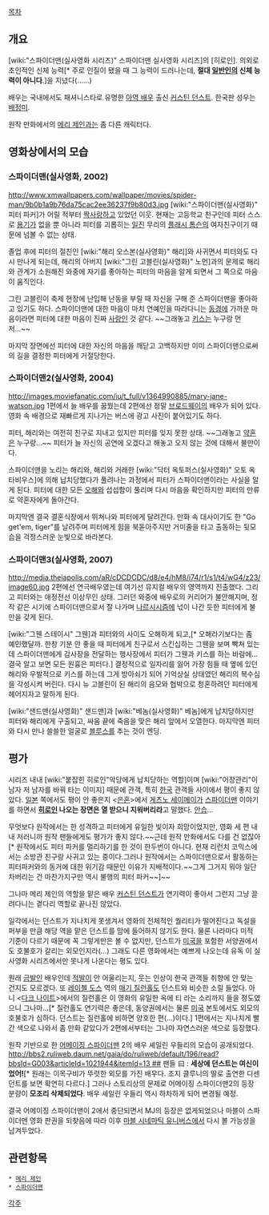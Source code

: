 [[목차]]
== 개요 ==
[wiki:"스파이더맨(실사영화 시리즈)" 스파이더맨 실사영화 시리즈]의 [히로인]. 의외로 초인적인 신체 능력[* 주로 인질이 됐을 때 그 능력이 드러나는데, '''절대 [[일반인]]의 신체 능력이 아니다'''.]을 지녔다(……)

배우는 국내에서도 패셔니스타로 유명한 [[아역 배우]] 출신 [[커스틴 던스트]]. 한국판 성우는 [[배정미]].

원작 만화에서의 [[메리 제인]]과는 좀 다른 캐릭터다.

== 영화상에서의 모습 ==
=== 스파이더맨(실사영화, 2002) ===
http://www.xmwallpapers.com/wallpaper/movies/spider-man/9b0b1a9b76da75cac2ee36237f9b80d3.jpg
[wiki:"스파이더맨(실사영화)" 피터 파커]가 어릴 적부터 [[짝사랑]]하고 있었던 이웃. 현재는 고등학교 친구인데 피터 스스로 [[용기]]가 없을 뿐 아니라 피터를 괴롭히는 [[일진]] 무리의 [[플래시 톰슨]]의 여자친구이기 때문에 넘볼 수 없는 상태.

졸업 후에 피터의 절친인 [wiki:"해리 오스본(실사영화)" 해리]와 사귀면서 피터와도 다시 만나게 되는데, 해리의 아버지 [wiki:"그린 고블린(실사영화)" 노먼]과의 문제로 해리와 관계가 소원해진 와중에 자기를 좋아하는 피터의 마음을 알게 되면서 그 쪽으로 마음이 움직인다.

그린 고블린이 축제 현장에 난입해 난동을 부릴 때 자신을 구해 준 스파이더맨을 좋아하고 있기도 하다. 스파이더맨에 대한 마음이 마치 연예인을 따라다니는 [[동경]]에 가까운 마음이라면 피터에 대한 마음이 진짜 [[사랑]]인 것 같다. ~~그래놓고 [[키스]]는 누구랑 먼저...~~

마지막 장면에선 피터에 대한 자신의 마음을 깨닫고 고백하지만 이미 스파이더맨으로써의 길을 결정한 피터에게 거절당한다.

=== 스파이더맨2(실사영화, 2004) ===
http://images.moviefanatic.com/iu/t_full/v1364990885/mary-jane-watson.jpg
1편에서 늘 배우를 꿈꿨는데 2편에선 정말 [[브로드웨이]]의 배우가 되어 있다. 영화 속 배경으로 재빠르게 지나가는 버스에 광고 사진이 붙어있기도 하다.

피터, 해리와는 여전히 친구로 지내고 있지만 피터를 잊지 못한 상태. ~~그래놓고 [[약혼]]은 누구랑...~~ 피터가 늘 자신의 공연에 오겠다고 해놓고 오지 않는 것에 대해서 불만이다.

스파이더맨을 노리는 해리와, 해리와 거래한 [wiki:"닥터 옥토퍼스(실사영화)" 오토 옥타비우스]에 의해 납치당했다가 풀려나는 과정에서 피터가 스파이더맨이라는 사실을 알게 된다. 피터에 대한 모든 [[오해]]와 섭섭함이 풀리며 다시 마음을 확인하지만 피터의 만류로 약혼자에게 돌아간다.

마지막엔 결국 결혼식장에서 뛰쳐나와 피터에게 달려간다. 만화 속 대사이기도 한 "Go get'em, tiger"를 날려주며 피터에게 힘을 북돋아주지만 거미줄을 타고 출동하는 뒷모습을 걱정스러운 눈빛으로 바라본다.

=== 스파이더맨3(실사영화, 2007) ===
http://media.theiapolis.com/aR/cDCDCDC/d8/e4/hM8/i74/r1/s1/t4/wG4/z23/image60.jpg
2편에선 연극배우였는데 여기선 뮤지컬 배우의 영역까지 진출했다. 그리고 피터와는 애정전선 이상무인 상태. 그러던 와중에 배우로의 커리어가 불안해지며, 정작 같은 시기에 스파이더맨으로서 잘 나가며 [[나르시시즘]]에 넋이 나간 듯한 피터에게 불만을 갖게 된다.

[wiki:"그웬 스테이시" 그웬]과 피터와의 사이도 오해하게 되고,[* 오해라기보다는 좀 예민했달까. 한창 기분 안 좋을 때 피터에게 친구로서 스킨십하는 그웬을 보며 빡쳐 있는데 스파이더맨에게 감사장을 전달하는 행사장에서 피터가 그웬과 키스를 하는 바람에... 결국 알고 보면 모든 원흉은 피터다.] 결정적으로 일자리를 잃어 가장 힘들 때 옆에 있던 해리와 우발적으로 키스를 하는데 그게 방아쇠가 되어 기억상실 상태였던 해리의 복수심을 각성시켜 버린다. 다시 뉴 고블린이 된 해리의 음모와 협박으로 청혼하려던 피터에게 헤어지자고 말하게 된다.

[wiki:"샌드맨(실사영화)" 샌드맨]과 [wiki:"베놈(실사영화)" 베놈]에게 납치당하지만 피터와 해리에게 구출되고, 싸움 끝에 죽음을 맞은 해리 앞에서 오열한다. 마지막엔 피터와 다시 만나 쓸쓸한 얼굴로 [[블루스]]를 추는 것이 엔딩.

== 평가 ==
시리즈 내내 [wiki:"붙잡힌 히로인"악당에게 납치당하는 역할]이며 [wiki:"어장관리"이 남자 저 남자를 바꿔 타는 이미지] 때문에 관객, 특히 [[한국]] 관객들 사이에서 평이 좋지 않았다. [[일본]] 쪽에서도 평이 안 좋은지 <[[은혼]]>에서 [[게츠노 세이메이]]가 [[스파이더맨]] 이야기를 하면서 '''[[히로인]] 나오는 장면은 열 받으니 지워버리라'''고 말했다. [[안습]]...

무엇보다 원작에서는 한 성격하고 피터에게 유일한 빛이자 희망이었지만, 영화 세 편 내내 저러니까 원작 팬들에게도 평가가 좋지 않다.~~근데 원작 만화에서도 다를 건 없잖아[* 원작에서도 피터 파커를 멀리하기를 한 것이 한두번이 아니다. 현재 리런치 코믹스에서는 소방관 친구랑 사귀고 있는 중이다.그러나 원작에서는 스파이더맨으로서 활동하는 피터파커와의 동거에 대한 위기감 때문인 이유가 지배적이다.~~그게 그거지 뭐야 일단 차버리는 건 마찬가지구만 역시 불행의 피터 파커~~]~~

그나마 메리 제인의 역할을 맡은 배우 [[커스틴 던스트]]가 연기력이 좋아서 그런지 그냥 끌려다니는 곁다리 역할로 끝나진 않았다.

일각에서는 던스트가 지나치게 못생겨서 영화의 전체적인 퀄리티가 떨어진다고 독설을 퍼부을 만큼 해당 역을 맡은 던스트를 맘에 들어하지 않기도 한다. 물론 나라마다 미적 기준이 다르기 때문에 꼭 그렇게만은 볼 수 없지만, 던스트가 [[미국]]을 포함한 서양권에서도 호불호가 갈리는 외모인지라(…) 그래도 다른 영화에서는 예쁘게 나오는데 유독 이 실사영화 시리즈에서만 못나게 나온다는 평도 있다.

원래 [[금발]]인 배우인데 [[적발]]이 안 어울리는지, 웃는 인상이 한국 관객들 취향에 안 맞는 건지도 모르겠다. 또 [[레이첼 도스]] 역의 [[매기 질런홀]]도 던스트와 비슷한 소릴 들었다. 아니 <[[다크 나이트]]>에서의 질런홀은 이 영화의 유일한 옥에 티 라는 소리까지 들을 정도였으니 그나마...[* 질런홀도 연기력은 좋은데, 동양권에서는 물론 [[미국]] 본토에서도 외모의 호불호가 심하다. 던스트는 질런홀에 비하면 양호한 편(…)이다.] 1편에서는 지나치게 빨간 색으로 나와서 좀 만화 같았다가 2편에서부터는 그나마 자연스러운 색으로 등장했다.

원작 기반으로 한 [[어메이징 스파이더맨]] 2의 배우 셰일린 우들리의 모습이 공개되었다. [[http://bbs2.ruliweb.daum.net/gaia/do/ruliweb/default/196/read?bbsId=G003&articleId=1021944&itemId=13 ##]] 팬들 曰 : '''세상에 던스트는 여신이었어!'''[* 원래는 이목구비가 뚜렷한 외모를 가진 배우다. 조지 클루니의 딸로 출연한 디센던트를 보면 확연히 다르다.] 그러나 스토리상의 문제로 어메이징 스파이더맨2의 등장 분량이 '''모조리 삭제되었다'''. 배우 셰일린 우들리 역시 하차하게 되어 변경될 예정.

결국 어메이징 스파이더맨이 2에서 중단되면서 MJ의 등장은 없게되었으나 마블이 스파이더맨 영화 판권을 되찾음에 따라 이후 [[마블 시네마틱 유니버스]]에서 다시 볼 가능성을 남겨두었다.

== 관련항목 ==
 * [[메리 제인]]
 * [[스파이더맨]]

[[각주]]
